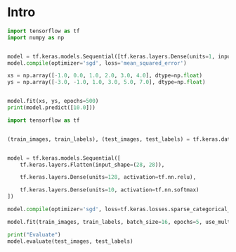 # Intro

```python
import tensorflow as tf
import numpy as np


model = tf.keras.models.Sequential([tf.keras.layers.Dense(units=1, input_shape=[1])])
model.compile(optimizer='sgd', loss='mean_squared_error')

xs = np.array([-1.0, 0.0, 1.0, 2.0, 3.0, 4.0], dtype=np.float)
ys = np.array([-3.0, -1.0, 1.0, 3.0, 5.0, 7.0], dtype=np.float)


model.fit(xs, ys, epochs=500)
print(model.predict([10.0]))
```


```python

import tensorflow as tf


(train_images, train_labels), (test_images, test_labels) = tf.keras.datasets.fashion_mnist.load_data()


model = tf.keras.models.Sequential([
    tf.keras.layers.Flatten(input_shape=(28, 28)),

    tf.keras.layers.Dense(units=128, activation=tf.nn.relu),

    tf.keras.layers.Dense(units=10, activation=tf.nn.softmax)
])

model.compile(optimizer='sgd', loss=tf.keras.losses.sparse_categorical_crossentropy)

model.fit(train_images, train_labels, batch_size=16, epochs=5, use_multiprocessing=True, workers=8)

print("Evaluate")
model.evaluate(test_images, test_labels)

```
